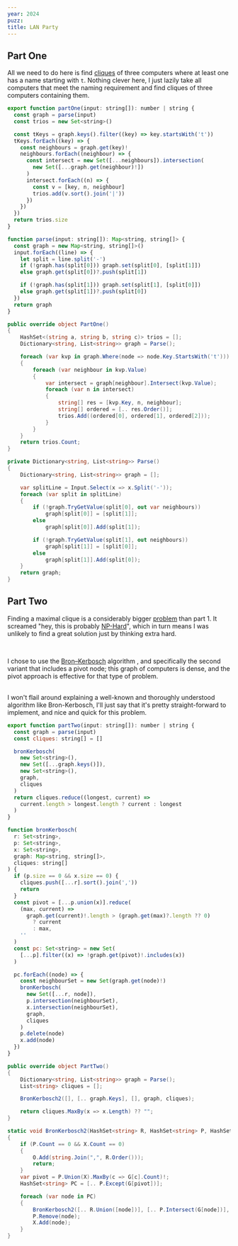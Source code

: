 ```yaml
---
year: 2024
puzz:
title: LAN Party
---
```


## Part One

All we need to do here is find <a href="https://en.wikipedia.org/wiki/Clique_(graph_theory)">cliques</a> of three computers where at least one has a name starting with `t`. Nothing clever here, I just lazily take all computers that meet the naming requirement and find cliques of three computers containing them.

<CodeBox boxname="one" names="typescript|C#">

```js
export function partOne(input: string[]): number | string {
  const graph = parse(input)
  const trios = new Set<string>()

  const tKeys = graph.keys().filter((key) => key.startsWith('t'))
  tKeys.forEach((key) => {
    const neighbours = graph.get(key)!
    neighbours.forEach((neighbour) => {
      const intersect = new Set([...neighbours]).intersection(
        new Set([...graph.get(neighbour)!])
      )
      intersect.forEach((n) => {
        const v = [key, n, neighbour]
        trios.add(v.sort().join('|'))
      })
    })
  })
  return trios.size
}

function parse(input: string[]): Map<string, string[]> {
  const graph = new Map<string, string[]>()
  input.forEach((line) => {
    let split = line.split('-')
    if (!graph.has(split[0])) graph.set(split[0], [split[1]])
    else graph.get(split[0])?.push(split[1])

    if (!graph.has(split[1])) graph.set(split[1], [split[0]])
    else graph.get(split[1])?.push(split[0])
  })
  return graph
}
```

```csharp
public override object PartOne()
{
    HashSet<(string a, string b, string c)> trios = [];
    Dictionary<string, List<string>> graph = Parse();

    foreach (var kvp in graph.Where(node => node.Key.StartsWith('t')))
    {
        foreach (var neighbour in kvp.Value)
        {
            var intersect = graph[neighbour].Intersect(kvp.Value);
            foreach (var n in intersect)
            {
                string[] res = [kvp.Key, n, neighbour];
                string[] ordered = [.. res.Order()];
                trios.Add((ordered[0], ordered[1], ordered[2]));
            }
        }
    }
    return trios.Count;
}

private Dictionary<string, List<string>> Parse()
{
    Dictionary<string, List<string>> graph = [];

    var splitLine = Input.Select(x => x.Split('-'));
    foreach (var split in splitLine)
    {
        if (!graph.TryGetValue(split[0], out var neighbours))
            graph[split[0]] = [split[1]];
        else
            graph[split[0]].Add(split[1]);

        if (!graph.TryGetValue(split[1], out neighbours))
            graph[split[1]] = [split[0]];
        else
            graph[split[1]].Add(split[0]);
    }
    return graph;
}
```

</CodeBox>

## Part Two

Finding a maximal clique is a considerably bigger <a href="https://en.wikipedia.org/wiki/Clique_problem">problem</a> than part 1. It screamed "hey, this is probably <a href="https://en.wikipedia.org/wiki/NP-hardness">NP-Hard</a>", which in turn means I was unlikely to find a great solution just by thinking extra hard.

<br />

I chose to use the <a href="https://en.wikipedia.org/wiki/Bron–Kerbosch_algorithm">Bron–Kerbosch</a> algorithm , and specifically the second variant that includes a pivot node;
this graph of computers is dense, and the pivot approach is effective for that type
of problem.

<br />I won't flail around explaining a well-known and thoroughly understood
algorithm like Bron-Kerbosch, I'll just say that it's pretty straight-forward to
implement, and nice and quick for this problem.

<CodeBox boxname="two" names="typescript|C#">

```js
export function partTwo(input: string[]): number | string {
  const graph = parse(input)
  const cliques: string[] = []

  bronKerbosch(
    new Set<string>(),
    new Set([...graph.keys()]),
    new Set<string>(),
    graph,
    cliques
  )
  return cliques.reduce((longest, current) =>
    current.length > longest.length ? current : longest
  )
}

function bronKerbosch(
  r: Set<string>,
  p: Set<string>,
  x: Set<string>,
  graph: Map<string, string[]>,
  cliques: string[]
) {
  if (p.size == 0 && x.size == 0) {
    cliques.push([...r].sort().join(','))
    return
  }
  const pivot = [...p.union(x)].reduce(
    (max, current) =>
      graph.get(current)!.length > (graph.get(max)?.length ?? 0)
        ? current
        : max,
    ''
  )
  const pc: Set<string> = new Set(
    [...p].filter((x) => !graph.get(pivot)!.includes(x))
  )

  pc.forEach((node) => {
    const neighbourSet = new Set(graph.get(node)!)
    bronKerbosch(
      new Set([...r, node]),
      p.intersection(neighbourSet),
      x.intersection(neighbourSet),
      graph,
      cliques
    )
    p.delete(node)
    x.add(node)
  })
}
```

```csharp
public override object PartTwo()
{
    Dictionary<string, List<string>> graph = Parse();
    List<string> cliques = [];

    BronKerbosch2([], [.. graph.Keys], [], graph, cliques);

    return cliques.MaxBy(x => x.Length) ?? "";
}

static void BronKerbosch2(HashSet<string> R, HashSet<string> P, HashSet<string> X, Dictionary<string, List<string>> G, List<string> O)
{
    if (P.Count == 0 && X.Count == 0)
    {
        O.Add(string.Join(",", R.Order()));
        return;
    }
    var pivot = P.Union(X).MaxBy(c => G[c].Count)!;
    HashSet<string> PC = [.. P.Except(G[pivot])];

    foreach (var node in PC)
    {
        BronKerbosch2([.. R.Union([node])], [.. P.Intersect(G[node])], [.. X.Intersect(G[node])], G, O);
        P.Remove(node);
        X.Add(node);
    }
}

```

</CodeBox>
